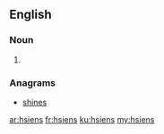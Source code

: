 ==English==

===Noun===
{{head|en|plural}}

# {{plural of|hsien|lang=en|nocat=1}}

===Anagrams===
* [[shines#English|shines]]

[[ar:hsiens]]
[[fr:hsiens]]
[[ku:hsiens]]
[[my:hsiens]]